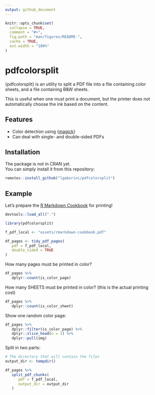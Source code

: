 ```yaml
---
output: github_document
---
```


<!-- README.md is generated from README.Rmd. Please edit that file -->

```r
knitr::opts_chunk$set(
  collapse = TRUE,
  comment = "#>",
  fig.path = "man/figures/README-",
  cache = TRUE,
  out.width = "100%"
)
```

# pdfcolorsplit

<!-- badges: start -->
<!-- badges: end -->

{pdfcolorsplit} is an utility to split a PDF file into a file containing color sheets, and a file containing B&W sheets.

This is useful when one must print a document, but the printer does not automatically choose the ink based on the content.

## Features

- Color detection using {[magick](https://cran.r-project.org/web/packages/magick/index.html)}
- Can deal with single- and double-sided PDFs

## Installation

The package is not in CRAN yet.  
You can simply install it from this repository:

```r
remotes::install_github("lgaborini/pdfcolorsplit")
```

## Example

Let's prepare the [R Markdown Cookbook](https://bookdown.org/yihui/rmarkdown-cookbook/) for printing!

```r
devtools::load_all(".")
```


```r
library(pdfcolorsplit)

f_pdf_local <- "assets/rmarkdown-cookbook.pdf"

df_pages <- tidy_pdf_pages(
   pdf = f_pdf_local,
   double_sided = TRUE
)
```

How many pages must be printed in color?

```r
df_pages %>% 
   dplyr::count(is_color_page)
```

How many SHEETS must be printed in color? (this is the actual printing cost)

```r
df_pages %>% 
   dplyr::count(is_color_sheet)
```

Show one random color page:

```r
df_pages %>% 
   dplyr::filter(is_color_page) %>% 
   dplyr::slice_head(n = 1) %>% 
   dplyr::pull(img)
```

Split in two parts:

```r

# The directory that will contain the files
output_dir <- tempdir()

df_pages %>% 
   split_pdf_chunks(
      pdf = f_pdf_local,
      output_dir = output_dir
   )

```



